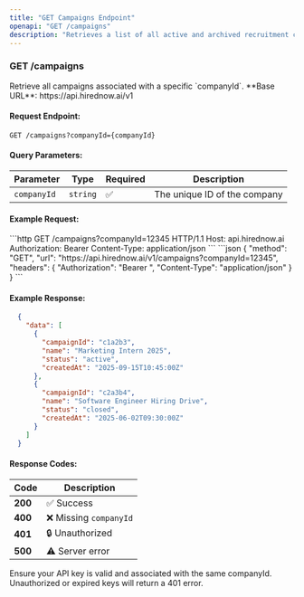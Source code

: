 ```yaml
---
title: "GET Campaigns Endpoint"
openapi: "GET /campaigns"
description: "Retrieves a list of all active and archived recruitment campaigns associated with a specific company. Each campaign includes details such as campaign ID, name, status, and creation date."
---
```


### GET /campaigns

<Note>
  Retrieve all campaigns associated with a specific `companyId`.
</Note>

<Warning>
  **Base URL**: https://api.hirednow.ai/v1
</Warning>

#### Request Endpoint:

```http
GET /campaigns?companyId={companyId}
```

#### Query Parameters:

| Parameter   | Type     | Required | Description                  |
| ----------- | -------- | -------- | ---------------------------- |
| `companyId` | `string` | ✅        | The unique ID of the company |

#### Example Request:

<Tabs>
  <Tab title="HTTP">
    ```http
    GET /campaigns?companyId=12345 HTTP/1.1 
    Host: api.hirednow.ai 
    Authorization: Bearer <YOUR_API_KEY> 
    Content-Type: application/json 
    ```
  </Tab>
  <Tab title="JSON">
    ```json
    { 
      "method": "GET", 
      "url": "https://api.hirednow.ai/v1/campaigns?companyId=12345",
      "headers": { 
        "Authorization": "Bearer <YOUR_API_KEY>", 
        "Content-Type": "application/json" 
      } 
    } 
    ```
  </Tab>
</Tabs>

#### Example Response:

```json
  {
    "data": [
      {
        "campaignId": "c1a2b3",
        "name": "Marketing Intern 2025",
        "status": "active",
        "createdAt": "2025-09-15T10:45:00Z"
      },
      {
        "campaignId": "c2a3b4",
        "name": "Software Engineer Hiring Drive",
        "status": "closed",
        "createdAt": "2025-06-02T09:30:00Z"
      }
    ]
  }
```

#### Response Codes:

| Code    | Description           |
| ------- | --------------------- |
| **200** | ✅ Success             |
| **400** | ❌ Missing `companyId` |
| **401** | 🔒 Unauthorized       |
| **500** | ⚠️ Server error       |

<Note>
  Ensure your API key is valid and associated with the same companyId. Unauthorized or expired keys will return a 401 error.
</Note>
